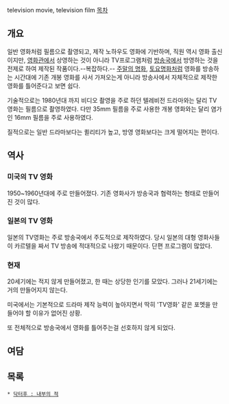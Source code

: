 television movie, television film 
[[목차]]
== 개요 ==
일반 영화처럼 필름으로 촬영되고, 제작 노하우도 영화에 기반하며, 직원 역시 영화 출신이지만, [[영화관]]에서 상영하는 것이 아니라 TV프로그램처럼 [[방송국]]에서 방영하는 것을 전제로 하여 제작된 작품이다.--복잡하다.-- [[주말의 명화]], [[토요명화]]처럼 영화를 방송하는 시간대에 기존 개봉 영화를 사서 가져오는게 아니라 방송사에서 자체적으로 제작한 영화를 틀어준다고 보면 쉽다.

기술적으로는 1980년대 까지 비디오 촬영을 주로 하던 텔레비전 드라마와는 달리 TV 영화는 필름으로 촬영하였다. 다만 35mm 필름을 주로 사용한 개봉 영화와는 달리 염가인 16mm 필름을 주로 사용하였다.

질적으로는 일반 드라마보다는 퀼리티가 높고, 방영 영화보다는 크게 떨어지는 편이다.

== 역사 ==
=== 미국의 TV 영화 ===
1950~1960년대에 주로 만들어졌다. 기존 영화사가 방송국과 협력하는 형태로 만들어진 것이 많다.

=== 일본의 TV 영화 ===
일본의 TV영화는 주로 방송국에서 주도적으로 제작하였다. 당시 일본의 대형 영화사들이 카르텔을 짜서 TV 방송에 적대적으로 나왔기 때문이다. 단편 프로그램이 많았다.

=== 현재 ===
20세기에는 적지 않게 만들어졌고, 한 때는 상당한 인기를 모았다. 그러나 21세기에는 거의 만들어지지 않는다.

미국에서는 기본적으로 드라마 제작 능력이 높아지면서 딱히 'TV영화' 같은 포멧을 만들어야 할 이유가 없어진 상황.

또 전체적으로 방송국에서 영화를 틀어주는걸 선호하지 않게 되었다.

== 여담 ==
== 목록 ==
 * [[닥터후 : 내부의 적]]
